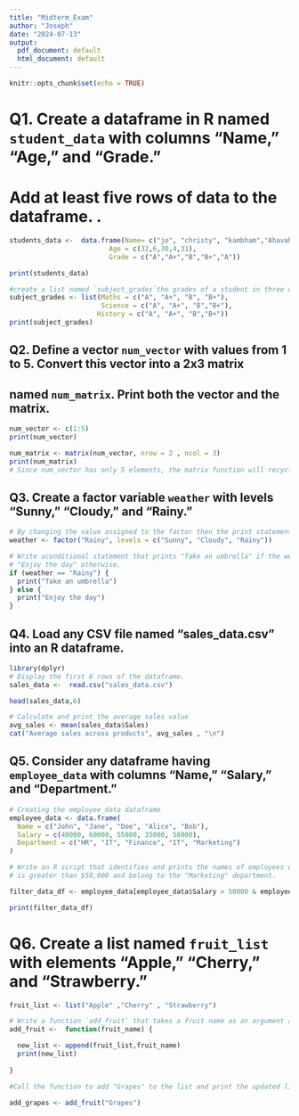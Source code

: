 ```yaml
---
title: "Midterm_Exam"
author: "Joseph"
date: "2024-07-13"
output:
  pdf_document: default
  html_document: default
---
```


```r
knitr::opts_chunk$set(echo = TRUE)
```

# Q1. Create a dataframe in R named `student_data` with columns "Name," "Age," and "Grade."
# Add at least five rows of data to the dataframe. . 
```r
students_data <-  data.frame(Name= c("jo", "christy", "kambham","Ahavah","Jay"),
                         Age = c(32,6,30,4,31),
                         Grade = c("A","A+","B","B+","A"))

print(students_data)

#create a list named `subject_grades`the grades of a student in three different subjects
subject_grades <- list(Maths = c("A", "A+", "B", "B+"), 
                       Science = c("A", "A+", "B","B+"),
                      History = c("A", "A+", "B","B+"))
print(subject_grades)
```

## Q2. Define a vector `num_vector` with values from 1 to 5. Convert this vector into a 2x3 matrix
## named `num_matrix`. Print both the vector and the matrix.
```r

num_vector <- c(1:5)
print(num_vector)

num_matrix <- matrix(num_vector, nrow = 2 , ncol = 3)
print(num_matrix)
# Since num_vector has only 5 elements, the matrix function will recycle the elements to fill the matrix.(i.e 1 is here)
```

## Q3. Create a factor variable `weather` with levels "Sunny," "Cloudy," and "Rainy." 

```r

# By changing the value assigned to the factor then the print statement changes
weather <- factor("Rainy", levels = c("Sunny", "Cloudy", "Rainy"))

# Write aconditional statement that prints "Take an umbrella" if the weather is "Rainy" and 
# "Enjoy the day" otherwise.
if (weather == "Rainy") {
  print("Take an umbrella")
} else {
  print("Enjoy the day")
}

```

## Q4. Load any CSV file named "sales_data.csv" into an R dataframe. 

```r
library(dplyr)
# Display the first 6 rows of the dataframe.
sales_data <-  read.csv("sales_data.csv")

head(sales_data,6)

# Calculate and print the average sales value
avg_sales <- mean(sales_data$Sales)
cat("Average sales across products", avg_sales , "\n")

```

## Q5. Consider any dataframe having `employee_data`  with columns "Name," "Salary," and "Department." 

``` r
# Creating the employee_data dataframe
employee_data <- data.frame(
  Name = c("John", "Jane", "Doe", "Alice", "Bob"),
  Salary = c(40000, 60000, 55000, 35000, 58000),
  Department = c("HR", "IT", "Finance", "IT", "Marketing")
)

# Write an R script that identifies and prints the names of employees whose salary
# is greater than $50,000 and belong to the "Marketing" department.

filter_data_df <- employee_data[employee_data$Salary > 50000 & employee_data$Department=="Marketing",]

print(filter_data_df)
```

# Q6. Create a list named `fruit_list` with elements "Apple," "Cherry," and "Strawberry." 
```r
fruit_list <- list("Apple" ,"Cherry" , "Strawberry")

# Write a function `add_fruit` that takes a fruit name as an argument and adds it to the list.
add_fruit <-  function(fruit_name) {

  new_list <- append(fruit_list,fruit_name)
  print(new_list)
  
}

#Call the function to add "Grapes" to the list and print the updated list

add_grapes <- add_fruit("Grapes")

```